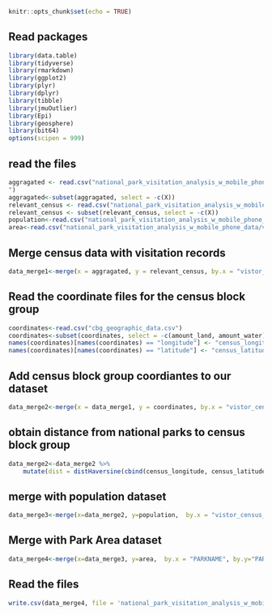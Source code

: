 
```{r setup, include=FALSE}
knitr::opts_chunk$set(echo = TRUE)
```

## Read packages

```{r,warning=FALSE,message=FALSE, include=FALSE}
library(data.table)
library(tidyverse)
library(rmarkdown)
library(ggplot2)
library(plyr)
library(dplyr)
library(tibble)
library(jmuOutlier)
library(Epi)
library(geosphere)
library(bit64)
options(scipen = 999)
```


## read the files
```{r}
aggragated <- read.csv("national_park_visitation_analysis_w_mobile_phone_data/volume/data/processed/aggregated_records_based_on_census_block_groups.csv
")
aggragated<-subset(aggragated, select = -c(X))
relevant_census <- read.csv("national_park_visitation_analysis_w_mobile_phone_data/volume/data/processed/census_info.csv")
relevant_census <- subset(relevant_census, select = -c(X))
population<-read.csv("national_park_visitation_analysis_w_mobile_phone_data/volume/data/raw/census_files/population_data.csv")
area<-read.csv("national_park_visitation_analysis_w_mobile_phone_data/volume/data/interim/census_files_cleaned_and_computed/area_data.csv")
```

## Merge census data with visitation records 
```{r}
data_merge1<-merge(x = aggragated, y = relevant_census, by.x = "vistor_census_block", by.y="Geo_FIPS", all.x = TRUE)
```

## Read the coordinate files for the census block group
```{r}
coordinates<-read.csv("cbg_geographic_data.csv")
coordinates<-subset(coordinates, select = -c(amount_land, amount_water))
names(coordinates)[names(coordinates) == "longitude"] <- "census_longitude"
names(coordinates)[names(coordinates) == "latitude"] <- "census_latitude"

```

## Add census block group coordiantes to our dataset 
```{r}
data_merge2<-merge(x = data_merge1, y = coordinates, by.x = "vistor_census_block", by.y="census_block_group", all.x = TRUE)
```


## obtain distance from national parks to census block group
```{r}
data_merge2<-data_merge2 %>%  
    mutate(dist = distHaversine(cbind(census_longitude, census_latitude), cbind(park_longitude, park_latitude)))
```

## merge with population dataset
```{r}
data_merge3<-merge(x=data_merge2, y=population,  by.x = "vistor_census_block", by.y="Geo_FIPS", all.x=T)
```

## Merge with Park Area dataset
```{r}
data_merge4<-merge(x=data_merge3, y=area,  by.x = "PARKNAME", by.y="PARKNAME", all.x=T)
```


## Read the files
```{r}
write.csv(data_merge4, file = 'national_park_visitation_analysis_w_mobile_phone_data/volume/data/processed/processed_model.csv')
```
